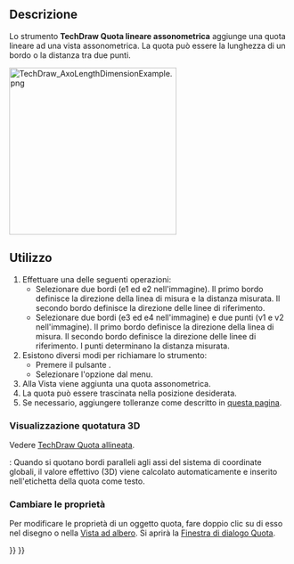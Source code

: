 <languages/>

{{Docnav/it
|[[TechDraw_Balloon/it|Pallinatura]]
|[[TechDraw_LandmarkDimension/it|Quota da punti di riferimento]]
|[[TechDraw_Workbench/it|TechDraw]]
|IconL=TechDraw_Balloon.svg
|IconR=TechDraw_LandmarkDimension.svg
|IconC=Workbench_TechDraw.svg
}}

{{GuiCommand/it
|Name=TechDraw AxoHorizontalDimension
|Name/it=TechDraw Quota lineare assonometrica
|MenuLocation=TechDraw → Annotazioni → Quota lineare assonometrica
|Workbenches=[[TechDraw_Workbench/it|TechDraw]]
|Version=0.21
}}

<span id="Description"></span>
==Descrizione==

Lo strumento '''TechDraw Quota lineare assonometrica''' aggiunge una quota lineare ad una vista assonometrica. La quota può essere la lunghezza di un bordo o la distanza tra due punti.

[[Image:TechDraw_AxoLengthDimensionExample.png|300px]]
{{Caption|Quote lineari assonometriche basate su un bordo (blu) e due punti (rosso)}}

<span id="Usage"></span>
==Utilizzo==

# Effettuare una delle seguenti operazioni:
#* Selezionare due bordi (e1 ed e2 nell'immagine). Il primo bordo definisce la direzione della linea di misura e la distanza misurata. Il secondo bordo definisce la direzione delle linee di riferimento.
#* Selezionare due bordi (e3 ed e4 nell'immagine) e due punti (v1 e v2 nell'immagine). Il primo bordo definisce la direzione della linea di misura. Il secondo bordo definisce la direzione delle linee di riferimento. I punti determinano la distanza misurata.
# Esistono diversi modi per richiamare lo strumento:
#* Premere il pulsante {{Button|[[Image:TechDraw_AxoLengthDimension.svg|16px]] [[TechDraw_AxoLengthDimension/it|Quota lineare assonometrica]]}}.
#* Selezionare l'opzione {{MenuCommand|TechDraw → Annotazioni → [[Image:TechDraw_AxoLengthDimension.svg|16px]] Quota lineare assonometrica}} dal menu.
# Alla Vista viene aggiunta una quota assonometrica.
# La quota può essere trascinata nella posizione desiderata.
# Se necessario, aggiungere tolleranze come descritto in [[TechDraw_Geometric_dimensioning_and_tolerancing/it#Tolleranze|questa pagina]].

<span id="Display_3D_measurement"></span>
===Visualizzazione quotatura 3D===

Vedere [[TechDraw_LengthDimension/it#Display_3D_measurement|TechDraw Quota allineata]].

{{VersionPlus/it|0.22}}: Quando si quotano bordi paralleli agli assi del sistema di coordinate globali, il valore effettivo (3D) viene calcolato automaticamente e inserito nell'etichetta della quota come testo.

<span id="Change_properties"></span>
===Cambiare le proprietà===

Per modificare le proprietà di un oggetto quota, fare doppio clic su di esso nel disegno o nella [[Tree_view/it|Vista ad albero]]. Si aprirà la [[TechDraw_LengthDimension/it#Finestra di dialogo Quota|Finestra di dialogo Quota]].


{{Docnav/it
|[[TechDraw_Balloon/it|Pallinatura]]
|[[TechDraw_LandmarkDimension/it|Quota da punti di riferimento]]
|[[TechDraw_Workbench/it|TechDraw]]
|IconL=TechDraw_Balloon.svg
|IconR=TechDraw_LandmarkDimension.svg
|IconC=Workbench_TechDraw.svg
}}

{{TechDraw Tools navi{{#translation:}}}}
{{Userdocnavi{{#translation:}}}}
